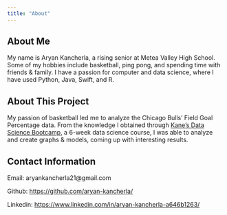 ```yaml
---
title: "About"
---
```


## About Me

My name is Aryan Kancherla, a rising senior at Metea Valley High School. Some of my hobbies include basketball, ping pong, and spending time with friends & family. I have a passion for computer and data science, where I have used Python, Java, Swift, and R. 

## About This Project

My passion of basketball led me to analyze the Chicago Bulls' Field Goal Percentage data. From the knowledge I obtained through [Kane's Data Science Bootcamp](https://bootcamp.davidkane.info/), a 6-week data science course, I was able to analyze and create graphs & models, coming up with interesting results.

## Contact Information

Email: aryankancherla21@gmail.com

Github: [https://github.com/aryan-kancherla/](https://github.com/aryan-kancherla/)

Linkedin: [https://www.linkedin.com/in/aryan-kancherla-a646b1263/](https://www.linkedin.com/in/aryan-kancherla-a646b1263/) 